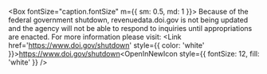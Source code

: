 <Box
  display="flex"
  justifyContent="center"
  alignItems="center"
  bgcolor="#fef1d2"
  height="40px"
  padding="1.5em"
  mt="1em"
  mb="1em">
  <WarningIconImg />
  <Box fontSize="caption.fontSize" m={{ sm: 0.5, md: 1 }}>
    Because of the federal government shutdown, revenuedata.doi.gov is not being updated and the agency will not be able to respond to inquiries until appropriations are enacted. For more information please visit: <Link href='https://www.doi.gov/shutdown' style={{ color: 'white' }}>https://www.doi.gov/shutdown<OpenInNewIcon style={{ fontSize: 12, fill: 'white' }} /></Link>
  </Box>
</Box>
